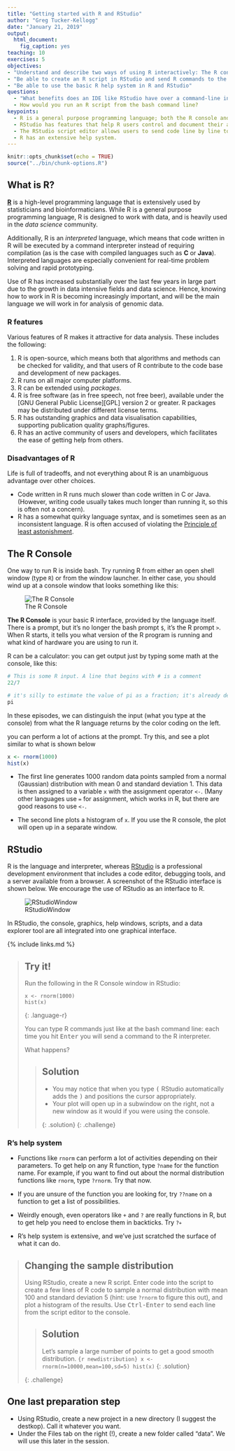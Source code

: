 ```yaml
---
title: "Getting started with R and RStudio"
author: "Greg Tucker-Kellogg"
date: "January 21, 2019"
output: 
  html_document:
    fig_caption: yes
teaching: 10
exercises: 5
objectives:
- "Understand and describe two ways of using R interactively: The R console and RStudio"
- "Be able to create an R script in RStudio and send R commands to the R console"
- "Be able to use the basic R help system in R and RStudio"
questions:
  - "What benefits does an IDE like RStudio have over a command-line interface like the R Console?  Are there any disadvantages"
  - How would you run an R script from the bash command line?
keypoints:
  - R is a general purpose programming language; both the R console and RStudio are interfaces to R
  - RStudio has features that help R users control and document their activities.
  - The RStudio script editor allows users to send code line by line to the console using <kbd>Control-Enter</kbd>
  - R has an extensive help system.
---
```


```r
knitr::opts_chunk$set(echo = TRUE)
source("../bin/chunk-options.R")
```

## What is R?

[**R**](https://www.r-project.org) is a high-level programming language that is extensively used by
statisticians and bioinformaticians. While R is a general purpose
programming language, R is designed to work with data, and is heavily used
in the *data science* community.

Additionally, R is an *interpreted* language, which means that code written in R
will be executed by a command interpreter instead of requiring compilation (as is the case
with compiled languages such as **C** or **Java**). Interpreted languages are especially
convenient for real-time problem solving and rapid prototyping.

Use of R has increased substantially over the last few years in large part due to the
growth in data intensive fields and data science. Hence, knowing how to work in R is
becoming increasingly important, and will be the main language we will work in for
analysis of genomic data.

### R features

Various features of R makes it attractive for data analysis. These includes the following:

1. R is open-source, which means both that algorithms and methods can be checked for
   validity, and that users of R contribute to the code base and development of new
   packages.
1. R runs on all major computer platforms.
2. R can be extended using *packages*.
4. R is free software (as in free speech, not free beer), available under the [GNU General Public
   License][GPL] version 2 or greater.  R packages may be distributed under different
   license terms.
5. R has outstanding graphics and data visualisation capabilities, supporting publication
   quality graphs/figures.
6. R has an active community of users and developers, which facilitates the ease of
   getting help from others.

### Disadvantages of R

Life is full of tradeoffs, and not everything about R is an unambiguous advantage over
other choices.

- Code written in R runs much slower than code written in C or Java. (However, writing
  code usually takes much longer than running it, so this is often not a concern).
- R has a somewhat quirky language syntax, and is sometimes seen as an inconsistent
  language. R is often accused of violating the [Principle of least astonishment](https://en.wikipedia.org/wiki/Principle_of_least_astonishment).
  


## The R Console

One way to run R is inside bash. Try running R from either an open shell window (type `R`) or from the window launcher. In either case, you should wind up at a console window that looks something like this:

![The R Console](../fig/R-console.png)

**The R Console** is your basic R interface, provided by the language itself. There is a prompt, but it's no longer the bash prompt `$ `, it's the R prompt `> `. When R starts, it tells you what version of the R program is running and what kind of hardware you are using to run it.

R can be a calculator: you can get output just by typing some math at the console, like this:

```r
# This is some R input. A line that begins with # is a comment
22/7

# it's silly to estimate the value of pi as a fraction; it's already defined
pi
```

In these episodes, we can distinguish the input (what you type at the console) from what the R language returns by the color coding on the left.

you can perform a lot of actions at the prompt. Try this, and see a plot similar to what is shown below

```r
x <- rnorm(1000)
hist(x)
```

- The first line generates 1000 random data points sampled from a normal (Gaussian) distribution with mean 0 and standard deviation 1. This data is then assigned to a variable `x` with the assignment operator `<-`. (Many other languages use `=` for assignment, which works in R, but there are good reasons to use `<-`.

- The second line plots a histogram of `x`. If you use the R console, the plot will open up in a separate window.

## RStudio

R is the language and interpreter, whereas [RStudio][RStudio] is a professional
development environment that includes a code editor, debugging tools, and a server
available from a browser. A screenshot of the RStudio interface is shown below. We
encourage the use of RStudio as an interface to R.

![RStudioWindow](../fig/rstudio.png)

In RStudio, the console, graphics, help windows, scripts, and a data explorer tool are all integrated into one graphical interface. 

{% include links.md %}

> ## Try it!
> 
> Run the following in the R Console window in RStudio:
> 
> ~~~
> x <- rnorm(1000)
> hist(x)
> ~~~
> {: .language-r}
> 
> You can type R commands just like at the bash command line: each time you hit <kbd>Enter</kbd> you will send a command to the R interpreter.
>
> What happens?
>
> > ## Solution
> > - You may notice that when you type <kbd>(</kbd> RStudio automatically adds the <kbd>)</kbd> and positions the cursor appropriately.
> > - Your plot will open up in a subwindow on the right, not a new window as it would if you were using the console.
> > 
> {: .solution}
{: .challenge}






### R's help system

- Functions like `rnorm` can perform a lot of activities depending on their parameters. To get help on any R function, type `?name` for the function name. For example, if you want to find out about the normal distribution functions like `rnorm`, type `?rnorm`.  Try that now.

- If you are unsure of the function you are looking for, try `??name` on a function to get a list of possibilities.

- Weirdly enough, even operators like `+` and `?` are really functions in R, but to get help you need to enclose them in backticks. Try  <code>?`+`</code>

- R's help system is extensive, and we've just scratched the surface of what it can do.

> ## Changing the sample distribution
> 
> Using RStudio, create a new R script. Enter code into the script to create a few lines of R code
> to sample a normal distribution with mean 100 and standard deviation 5 (hint: use `?rnorm` to
> figure this out), and plot a histogram of the results. Use <kbd>Ctrl-Enter</kbd> to send each
> line from the script editor to the console.
> 
> > ## Solution
> >  Let's sample a large number of points to get a good smooth distribution. 
> > ```{r newdistribution}
> > x <- rnorm(n=10000,mean=100,sd=5)
> > hist(x)
> > ```
> {: .solution}
> 
{: .challenge} 


## One last preparation step

- Using RStudio, create a new project in a new directory (I suggest the destkop). Call it whatever you want. 
- Under the Files tab on the right (!), create a new folder called "data". We will use this later in the session.


